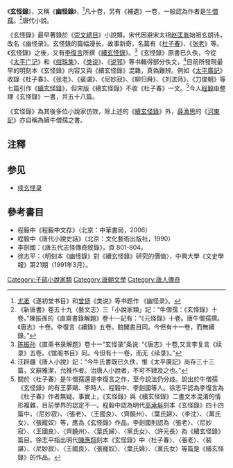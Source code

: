 《'''玄怪錄'''》，又稱《'''幽怪錄'''》，<ref>[[尤袤|尤袤]]《遂初堂书目》和[[曾慥|曾慥]]《类说》等书题作 《幽怪录》。</ref>凡十卷，另有《補遺》一卷，一般認為作者是[[牛僧孺|牛僧孺]]。<ref>《新唐書》卷五十九〈藝文志〉三「小說家類」記：“牛僧孺：《玄怪錄》十卷。”陳振孫的《直齋書錄解題》卷十一記有：“《元怪錄》十卷。唐牛僧孺撰。《唐志》十卷。李復言《續錄》五卷。館閣書目同。今但有十一卷，而無續錄。”</ref>唐代小說。

《玄怪錄》最早著錄於《[[崇文總目|崇文總目]]》小說類。宋代因避宋太祖[[赵匡胤|赵匡胤]]始祖玄朗讳，改名《幽怪录》。玄怪錄的篇幅漫长，故事新奇，名篇有《[[杜子春|杜子春]]》、《[[张老|张老]]》等。《玄怪錄》之後，又有[[李復言|李復言]]所撰《[[續玄怪錄|續玄怪錄]]》。<ref>[[陈振孙|陈振孙]]《直斋书录解题》卷十一“玄怪录”条说: “《唐志》十卷,又言李复言《续录》五卷。《馆阁书目》同。今但有十一卷，而无《续录》。”</ref>《玄怪錄》原書已久佚，今從《[[太平广记|太平广记]]》和《[[绀珠集|绀珠集]]》、《[[类说|类说]]》、《[[说郛|说郛]]》等书輯得部分佚文，<ref>汪辟疆《唐人小說》記：“今牛氏書既已久佚，惟《太平廣記》尚存三十三篇，文辭雅潔，允推作者。治唐人小說者，不可不肄及之也。”</ref>目前所發現最早的明刻本《玄怪錄》内容又與《續玄怪錄》混雜，真偽難辨。例如《[[太平廣記|太平廣記]]》收錄《杜子春》、《张老》、《裴谌》、《尼妙寂》、《柳归舜》、《刘法师》、《刀俊朝》等七篇引作《[[續玄怪錄|續玄怪錄]]》，但宋版《續玄怪錄》不收《杜子春》一文。<ref>關於〈杜子春〉是牛僧孺還是李復言之作，至今說法仍分歧。說出於牛僧孺《玄怪錄》的有王夢鷗、李時人、程毅中、李劍國等人。徐志平認為李復言為《杜子春》作者無疑。事實上，《玄怪錄》與《續玄怪錄》二書文本混淆的情形複雜，目前學界的認定不一。程毅中認為明代[[高承埏|高承埏]]刻本《玄怪錄》四十四篇中，〈尼妙寂〉、〈張老〉、〈王國良〉、〈齊饒州〉、〈葉氏婦〉、〈李沈〉、〈黨氏女〉、〈張寵奴〉等，應為《玄怪錄》作品。李劍國則認為〈張老〉、〈尼妙寂〉、〈王國良〉、〈齊饒州〉、〈葉氏婦〉、〈黨氏女〉、〈許元長〉為《續玄怪錄》篇目。徐志平指出明代[[陳應翔|陳應翔]]刻本《玄怪錄》中〈杜子春〉、〈張老〉、〈裴諶〉、〈尼妙寂〉、〈王國良〉、〈張寵奴〉、〈葉氏婦〉、〈黨氏女〉等篇是《續玄怪錄》的作品。</ref>今人[[程毅中|程毅中]]整理《玄怪錄》一書，共五十八篇。

《玄怪錄》為其後多位小說家仿效，除上述的《[[續玄怪錄|續玄怪錄]]》外，[[薛漁思|薛漁思]]的《[[河東記|河東記]]》亦自稱為續牛僧孺之書。

== 注釋 ==
{{reflist}}

== 参见 ==
{{wikisource}}
*[[续玄怪录|续玄怪录]]

==參考書目==
* 程毅中《程毅中文存》（北京：中華書局，2006）
* 程毅中《唐代小說史話》（北京：文化藝術出版社，1990）
* 李劍國：《唐五代志怪傳奇敘錄》，頁 801-804。
* 徐志平：〈明刻本《幽怪錄》對《續玄怪錄》研究的價值〉，中興大學《文史學報》第21期（1991年3月）。

[[Category:子部小說家類|Category:子部小說家類]]
[[Category:唐朝文學|Category:唐朝文學]]
[[Category:唐人傳奇|Category:唐人傳奇]]